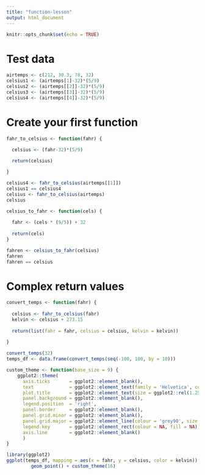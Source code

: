 ```yaml
---
title: "function-lesson"
output: html_document
---
```


```r
knitr::opts_chunk$set(echo = TRUE)
```

# Test data

```r
airtemps <- c(212, 30.3, 78, 32)
celsius1 <- (airtemps[1]-32)*(5/9)
celsius2 <- (airtemps[[2]]-32)*(5/9)
celsius3 <- (airtemps[[3]]-32)*(5/9)
celsius4 <- (airtemps[[4]]-32)*(5/9)
```

# Create your first function

```r
fahr_to_celsius <- function(fahr) {

  celsius <- (fahr-32)*(5/9)
  
  return(celsius)

}
```

```r
celsius4 <- fahr_to_celsius(airtemps[[1]])
celsius1 == celsius4
celsius <- fahr_to_celsius(airtemps)
celsius
```

```r
celsius_to_fahr <- function(cels) {
  
  fahr <- (cels * (9/5)) + 32
  
  return(cels)
}

fahren <- celsius_to_fahr(celsius)
fahren
fahren == celsius
```

# Complex return values

```r
convert_temps <- function(fahr) {
  
  celsius <- fahr_to_celsius(fahr)
  kelvin <- celsius + 273.15
  
  return(list(fahr = fahr, celsius = celsius, kelvin = kelvin))
  
}

convert_temps(32)
temps_df <- data.frame(convert_temps(seq(-100, 100, by = 10)))
```

```r
custom_theme <- function(base_size = 9) {
    ggplot2::theme(
      axis.ticks       = ggplot2::element_blank(),
      text             = ggplot2::element_text(family = 'Helvetica', color = 'gray30', size = base_size),
      plot.title       = ggplot2::element_text(size = ggplot2::rel(1.25), hjust = 0.5, face = 'bold'),
      panel.background = ggplot2::element_blank(),
      legend.position  = 'right',
      panel.border     = ggplot2::element_blank(),
      panel.grid.minor = ggplot2::element_blank(),
      panel.grid.major = ggplot2::element_line(colour = 'grey90', size = .25),
      legend.key       = ggplot2::element_rect(colour = NA, fill = NA),
      axis.line        = ggplot2::element_blank()
      )
}

library(ggplot2)
ggplot(temps_df, mapping = aes(x = fahr, y = celsius, color = kelvin)) +
         geom_point() + custom_theme(16)

```

